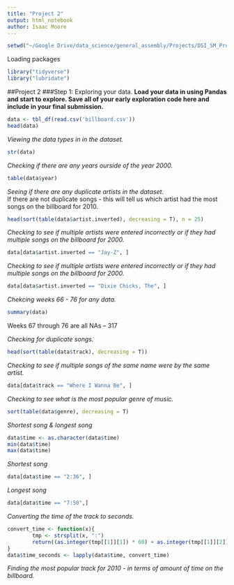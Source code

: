 ```yaml
---
title: "Project 2"
output: html_notebook
author: Isaac Moore
---
```

```r
setwd("~/Google Drive/data_science/general_assembly/Projects/DSI_SM_Project2")
```
Loading packages
```r
library("tidyverse")
library("lubridate")
```
##Project 2
###Step 1: Exploring your data.
**Load your data in using Pandas and start to explore. Save all of your early exploration code here and include in your final submission.**
```r
data <- tbl_df(read.csv('billboard.csv'))
head(data)
```

*Viewing the data types in in the dataset.*
```r
str(data)
```

*Checking if there are any years ourside of the year 2000.*
```r
table(data$year)
```

*Seeing if there are any duplicate artists in the dataset.*  
If there are not duplicate songs - this will tell us which artist had the most songs on the billboard for 2010.
```r
head(sort(table(data$artist.inverted), decreasing = T), n = 25)
```

*Checking to see if multiple artists were entered incorrectly or if they had multiple songs on the billboard for 2000.*
```r
data[data$artist.inverted == "Jay-Z", ]
```
*Checking to see if multiple artists were entered incorrectly or if they had multiple songs on the billboard for 2000.*
```r
data[data$artist.inverted == "Dixie Chicks, The", ]
```

*Chekcing weeks 66 - 76 for any data.*
```r
summary(data)
```
Weeks 67 through 76 are all NAs -- 317

*Checking for duplicate songs.*
```r
head(sort(table(data$track), decreasing = T))
```

*Checking to see if multiple songs of the same name were by the same artist.*
```r
data[data$track == "Where I Wanna Be", ]
```

*Checking to see what is the most popular genre of music.*
```r
sort(table(data$genre), decreasing = T)
```

*Shortest song & longest song*
```r
data$time <- as.character(data$time)
min(data$time)
max(data$time)
```


*Shortest song*
```r
data[data$time == "2:36", ]
```

*Longest song*
```r
data[data$time == "7:50",]
```

*Converting the time of the track to seconds.*
```r
convert_time <- function(x){
        tmp <- strsplit(x, ":")
        return((as.integer(tmp[[1]][1]) * 60) + as.integer(tmp[[1]][2]))
}
data$time_seconds <- lapply(data$time, convert_time)
```

*Finding the most popular track for 2010 - in terms of amount of time on the billboard.*
```r

```

